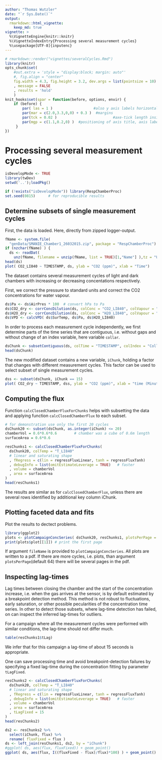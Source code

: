 ```yaml
---
author: "Thomas Wutzler"
date: "`r Sys.Date()`"
output: 
  rmarkdown::html_vignette:
    keep_md: true
vignette: >
  %\VignetteEngine{knitr::knitr}
  %\VignetteIndexEntry{Processing several measurement cycles}
  %\usepackage[UTF-8]{inputenc}
---
```


```r
# rmarkdown::render("vignettes/severalCycles.Rmd")
library(knitr)
opts_chunk$set(
    #out.extra = 'style = "display:block; margin: auto"'
    #, fig.align = "center"
    fig.width = 4.3, fig.height = 3.2, dev.args = list(pointsize = 10)
    , message = FALSE
    , results = 'hold'
    )
knit_hooks$set(spar = function(before, options, envir) {
    if (before) {
        par( las = 1 )                   #also y axis labels horizontal
        par(mar = c(2.0,3.3,0,0) + 0.3 )  #margins
        par(tck = 0.02 )                          #axe-tick length inside plots             
        par(mgp = c(1.1,0.2,0) )  #positioning of axis title, axis labels, axis
     }
})
```


Processing several measurement cycles
=====================================

```r
isDevelopMode <- TRUE
library(twDev)
setwd('..');loadPkg()
```
```r
if (!exists("isDevelopMode")) library(RespChamberProc)
set.seed(0815)      # for reproducible results
```

Determine subsets of single measurement cycles
----------------------------------------------

First, the data is loaded. Here, directly from zipped logger-output.
```r
fName <- system.file(
  "genData/SMANIE_Chamber1_26032015.zip", package = "RespChamberProc")
if (nzchar(fName) ) { 
  ds <- readDat(
    unz(fName, filename = unzip(fName, list = TRUE)[1,"Name"] ),tz = "UTC") }
head(ds)
plot( CO2_LI840 ~ TIMESTAMP, ds, ylab = "CO2 (ppm)", xlab = "Time")
```

The dataset contains several measurement cycles of light and dark chambers 
with increasing or decreasing concentations respectively.

First, we correct the pressure to standard units and correct the CO2
concentrations for water vapour.
```r
ds$Pa <- ds$AirPres * 100  # convert hPa to Pa
ds$CO2_dry <- corrConcDilution(ds, colConc = "CO2_LI840", colVapour = "H2O_LI840")
ds$H2O_dry <- corrConcDilution(ds, colConc = "H2O_LI840", colVapour = "H2O_LI840")
ds$VPD <- calcVPD( ds$SurTemp, ds$Pa, ds$H2O_LI840)
```

In order to process each measurement cycle independently, we first determine 
parts of the time series that are contiguous, i.e. without gaps and without 
change of an index variable, here variable `collar`.

```r
dsChunk <- subsetContiguous(ds, colTime = "TIMESTAMP", colIndex = "Collar") 
head(dsChunk)
```

The new modified dataset contains a new variable, `iChunk`, holding a factor that
changes with different measurement cycles.
This factor can be used to select subset of single measurement cycles. 
```r
dss <- subset(dsChunk, iChunk == 15)
plot( CO2_dry ~ TIMESTAMP, dss, ylab = "CO2 (ppm)", xlab = "time (Minute:Second)")
```

Computing the flux
------------------

Function `calcClosedChamberFluxForChunks` helps with subsetting the data 
and applying function `calcClosedChamberFlux` to each subset.

```r
# for demonstration use only the first 20 cycles
dsChunk20 <- subset(dsChunk, as.integer(iChunk) <= 20) 
chamberVol = 0.6*0.6*0.6		# chamber was a cube of 0.6m length
surfaceArea = 0.6*0.6

resChunks1 <- calcClosedChamberFluxForChunks(
  dsChunk20, colTemp = "T_LI840"
  # linear and saturating shape
  , fRegress = c(lin = regressFluxLinear, tanh = regressFluxTanh)	
  , debugInfo = list(omitEstimateLeverage = TRUE)	# faster
  , volume = chamberVol
  , area = surfaceArea
)
head(resChunks1)
```

The results are similar as for `calcClosedChamberFlux`, unless there are 
several rows identified by additional key column iChunk.

## Plotting faceted data and fits
Plot the results to dectect problems. 
```r
library(ggplot2)
plots <- plotCampaignConcSeries( dsChunk20, resChunks1, plotsPerPage = 64L)  
print(plots$plot[[1]]) # print the first page
```

If argument `fileName` is provided to `plotCampaignConcSeries`. All plots are
written to a pdf. If there are more cycles, i.e. plots, than argument 
`plotsPerPage`(default 64) there will be several pages in the pdf.

## Inspecting lag-times

Lag times between closing the chamber and the start of the concentration
increase, i.e. when the gas arrives at the sensor, is by default estimated by a
breakpoint detection method. This method is not robust to fluctuations, early
saturation, or other possible pecularities of the concentration time series. In
other to detect those subsets, where lag-time detection has failed, on can
inspect the inferred lag-times for outliers.

For a campaign where all the measurement cycles were performed with similar
conditions, the lag-time should not differ much.

```r
table(resChunks1$tLag)
```

We infer that for this campaign a lag-time of about 15 seconds is appropriate.

One can save processing time and avoid breakpoint-detection failures by specifying
a fixed lag-time during the concentration fitting by parameter `tLagFixed`.
```r
resChunks2 <- calcClosedChamberFluxForChunks(
  dsChunk20, colTemp = "T_LI840"
  # linear and saturating shape
  , fRegress = c(lin = regressFluxLinear, tanh = regressFluxTanh)	
  , debugInfo = list(omitEstimateLeverage = TRUE)	# faster
  , volume = chamberVol
  , area = surfaceArea
  , tLagFixed = 15
)
head(resChunks2)
```
```r
ds2 <- resChunks2 %>% 
  select(iChunk, flux) %>% 
  rename( fluxFixed = flux )
ds <- left_join(resChunks1, ds2, by = "iChunk")
#ggplot( ds, aes(flux, fluxFixed)) + geom_point()
ggplot( ds, aes(flux, I((fluxFixed - flux)/flux)*100) ) + geom_point()
```



